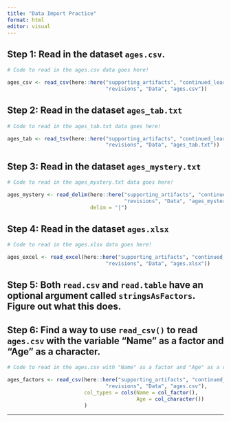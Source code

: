 ```yaml
---
title: "Data Import Practice"
format: html
editor: visual
---
```


## Step 1: Read in the dataset `ages.csv`.

```r
# Code to read in the ages.csv data goes here! 

ages_csv <- read_csv(here::here("supporting_artifacts", "continued_learning",
                                "revisions", "Data", "ages.csv"))

```

## Step 2: Read in the dataset `ages_tab.txt`

```r
# Code to read in the ages_tab.txt data goes here! 

ages_tab <- read_tsv(here::here("supporting_artifacts", "continued_learning",
                                "revisions", "Data", "ages_tab.txt"))


```

## Step 3: Read in the dataset `ages_mystery.txt`

```r
# Code to read in the ages_mystery.txt data goes here! 

ages_mystery <- read_delim(here::here("supporting_artifacts", "continued_learning",
                                      "revisions", "Data", "ages_mystery.txt"), 
                           delim = "|")


```

## Step 4: Read in the dataset `ages.xlsx`

```r
# Code to read in the ages.xlsx data goes here! 

ages_excel <- read_excel(here::here("supporting_artifacts", "continued_learning",
                                "revisions", "Data", "ages.xlsx"))

```

## Step 5: Both `read.csv` and `read.table` have an optional argument called `stringsAsFactors`. Figure out what this does.

## Step 6: Find a way to use `read_csv()` to read `ages.csv` with the variable "Name" as a factor and "Age" as a character.

```r
# Code to read in the ages.csv with "Name" as a factor and "Age" as a character goes here! 

ages_factors <- read_csv(here::here("supporting_artifacts", "continued_learning",
                                "revisions", "Data", "ages.csv"), 
                         col_types = cols(Name = col_factor(),
                                          Age = col_character())
                         )


```

------------------------------------------------------------------------
